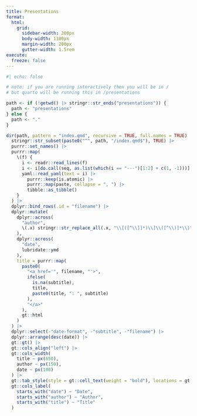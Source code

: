 ```yaml
---
title: Presentations
format:
  html: 
    grid:
      sidebar-width: 200px
      body-width: 1100px
      margin-width: 200px
      gutter-width: 1.5rem
execute: 
  freeze: false
---
```


```r
#| echo: false

# note: if you are running interactively then you will be in /
# but quarto will be running this in /presentations

path <- if (!getwd() |> stringr::str_ends("presentations")) {
  path <- "presentations"
} else {
  path <- "."
}

dir(path, pattern = "index.qmd", recursive = TRUE, full.names = TRUE) |>
  stringr::str_subset(paste0("^", path, "/index.qmd$"), TRUE) |>
  purrr::set_names() |>
  purrr::map(
    \(f) {
      i <- readr::read_lines(f)
      i <- i[do.call(seq, as.list(which(i == "---")[1:2] + c(1, -1)))]
      yaml::read_yaml(text = i) |>
        purrr::keep(is.atomic) |>
        purrr::map(paste, collapse = ", ") |>
        tibble::as_tibble()
    }
  ) |>
  dplyr::bind_rows(.id = "filename") |>
  dplyr::mutate(
    dplyr::across(
      "author",
      \(.x) stringr::str_replace_all(.x, "\\[([^\\]]*)\\]\\([^\\)]*\\)", "\\1")
    ),
    dplyr::across(
      "date",
      lubridate::ymd
    ),
    title = purrr::map(
      paste0(
        "<a href='", filename, "'>",
        ifelse(
          is.na(subtitle),
          title,
          paste0(title, ": ", subtitle)
        ),
        "</a>"
      ),
      gt::html
    )
  ) |>
  dplyr::select(-"date-format", -"subtitle", -"filename") |>
  dplyr::arrange(desc(date)) |>
  gt::gt() |>
  gt::cols_align("left") |>
  gt::cols_width(
    title ~ px(650),
    author ~ px(150),
    date ~ px(100)
  ) |>
  gt::tab_style(style = gt::cell_text(weight = "bold"), locations = gt::cells_column_labels(columns = everything())) |>
  gt::cols_label(
    starts_with("date") ~ "Date",
    starts_with("author") ~ "Author",
    starts_with("title") ~ "Title"
  )
```
